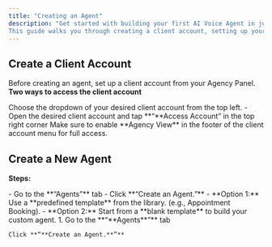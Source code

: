 ```yaml
---
title: "Creating an Agent"
description: "Get started with building your first AI Voice Agent in just a few steps.
This guide walks you through creating a client account, setting up your agent, and configuring advanced features like dynamic variables and function calling."
---
```


## **Create a Client Account**

Before creating an agent, set up a client account from your Agency Panel.\
**Two ways to access the client account**

<CardGroup cols={2}>
  <Card title="Switch to Client Account" icon="light-switch" color="#034737">
    Choose the dropdown of your desired client account from the top left.
  </Card>
  <Card title="Access Account" icon="arrow-right-to-city" color="#034737">
    - Open the desired client account and tap **“**Access Account” in the top right corner
  </Card>
</CardGroup>

<Tip>
  Make sure to enable **Agency View** in the footer of the client account menu for full access.
</Tip>

## **Create a New Agent**

**Steps:**

<Steps>
  <Step title="Inside the Client Account" stepNumber={1} titleSize="p">
    - Go to the **“Agents”** tab
    - Click **“Create an Agent.”**
  </Step>
  <Step title="Choose a Starting Point" stepNumber={2} titleSize="p">
    - **Option 1:** Use a **predefined template** from the library. (e.g., Appointment Booking).
    - **Option 2:** Start from a **blank template** to build your custom agent.
  </Step>
</Steps>


<CardGroup cols={2}>
  <Card title="Inside Client Account" icon="sparkles">
    1. Go to the **“**Agents**”** tab

    Click **“**Create an Agent.**”**
  </Card>
  <Card title="New Card" icon="sparkles">
    
  </Card>
</CardGroup>